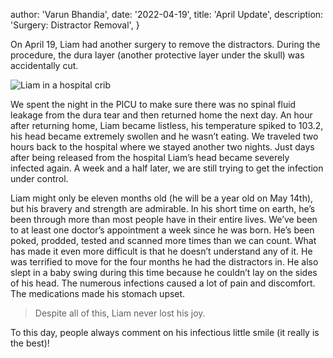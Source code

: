   author: 'Varun Bhandia',
  date: '2022-04-19',
  title: 'April Update',
  description: 'Surgery: Distractor Removal',
}


On April 19, Liam had another surgery to remove the distractors. During the procedure, the dura layer (another protective layer under the skull) was accidentally cut.

<Image src={distract} alt="Liam in a hospital crib" />

We spent the night in the PICU to make sure there was no spinal fluid leakage from the dura tear and then returned home the next day. An hour after returning home, Liam became listless, his temperature spiked to 103.2, his head became extremely swollen and he wasn’t eating. We traveled two hours back to the hospital where we stayed another two nights. Just days after being released from the hospital Liam’s head became severely infected again. A week and a half later, we are still trying to get the infection under control.

Liam might only be eleven months old (he will be a year old on May 14th), but his bravery and strength are admirable. In his short time on earth, he’s been through more than most people have in their entire lives. We’ve been to at least one doctor’s appointment a week since he was born. He’s been poked, prodded, tested and scanned more times than we can count. What has made it even more difficult is that he doesn’t understand any of it. He was terrified to move for the four months he had the distractors in. He also slept in a baby swing during this time because he couldn’t lay on the sides of his head. The numerous infections caused a lot of pain and discomfort. The medications made his stomach upset.

> Despite all of this, Liam never lost his joy.

To this day, people always comment on his infectious little smile (it really is the best)!
